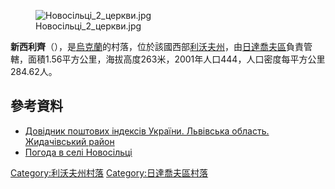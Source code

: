 {{coord|49|20|52|N|24|22|52|E|scale:100000|display=title}}

[[Image:Новосільці_2__церкви.jpg|right]]

'''新西利齊'''（{{lang-uk|Новосільці}}），是[[烏克蘭|烏克蘭]]的村落，位於該國西部[[利沃夫州|利沃夫州]]，由[[日達喬夫區|日達喬夫區]]負責管轄，面積1.56平方公里，海拔高度263米，2001年人口444，人口密度每平方公里284.62人。

==參考資料==
*[http://www.uaidx.com/13/282/index Довідник поштових індексів України. Львівська область. Жидачівський район] {{Wayback|url=http://www.uaidx.com/13/282/index |date=20160909184734 }}
* [http://weather.in.ua/ua/l'vovskaja/18183 Погода в селі Новосільці]{{Wayback|url=http://weather.in.ua/ua/l%27vovskaja/18183 |date=20111221171122 }}

{{DEFAULTSORT:Новосільці}}
[[Category:利沃夫州村落|Category:利沃夫州村落]]
[[Category:日達喬夫區村落|Category:日達喬夫區村落]]


{{Lviv-geo-stub}}